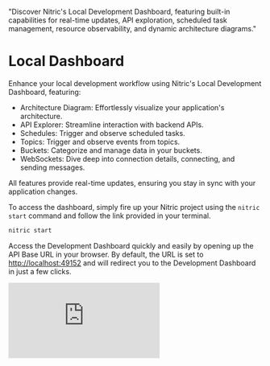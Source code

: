   "Discover Nitric's Local Development Dashboard, featuring built-in capabilities for real-time updates, API exploration, scheduled task management, resource observability, and dynamic architecture diagrams."

# Local Dashboard

Enhance your local development workflow using Nitric's Local Development Dashboard, featuring:

- Architecture Diagram: Effortlessly visualize your application's architecture.
- API Explorer: Streamline interaction with backend APIs.
- Schedules: Trigger and observe scheduled tasks.
- Topics: Trigger and observe events from topics.
- Buckets: Categorize and manage data in your buckets.
- WebSockets: Dive deep into connection details, connecting, and sending messages.

All features provide real-time updates, ensuring you stay in sync with your application changes.

To access the dashboard, simply fire up your Nitric project using the `nitric start` command and follow the link provided in your terminal.

```bash
nitric start
```

Access the Development Dashboard quickly and easily by opening up the API Base URL in your browser. By default, the URL is set to [http://localhost:49152](http://localhost:49152) and will redirect you to the Development Dashboard in just a few clicks.

<div>
  <div className="video-container">
    <iframe
      src="https://www.youtube-nocookie.com/embed/cjbg-klgDNM"
      title="YouTube video player"
      frameBorder="0"
      allow="accelerometer; autoplay; clipboard-write; encrypted-media; gyroscope; picture-in-picture; web-share"
      allowFullScreen
    />
  </div>
</div>

<Note>
  The video currently showcases v0 of the local dashboard and will be updated
  soon.
</Note>
